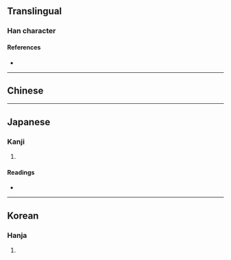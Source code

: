 {{character info}}
==Translingual==

===Han character===
{{Han char|rn=50|rad=巾|as=10|sn=13|four=47280|canj=LBBAC|ids=⿰巾冥}}

====References====
* {{Han ref|kx=0335.040|dkj=09024|dj=0642.110|hdz=10751.050|uh=5E4E|ud=24142|bh=DD59|bd=56665}}

----

==Chinese==
{{zh-see|冪}}

----

==Japanese==

===Kanji===
{{ja-kanji|grade=|rs=巾10}}

# {{rfdef|ja|sort=巾10}}

====Readings====
* {{ja-readings
|goon=みゃく
|kanon=べき
|kun=とばり}}

----

==Korean==

===Hanja===
{{ko-hanja|멱}}

# {{rfdef|ko|sort=巾10}}